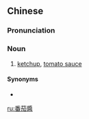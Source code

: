 ==Chinese==
{{zh-forms|s=番茄酱|type=21}}

===Pronunciation===
{{zh-pron
|m=fānqiéjiàng
|c=faan1 ke4-2 zoeng3
|cat=n
}}

===Noun===
{{zh-noun}}

# [[ketchup]], [[tomato sauce]]

====Synonyms====
* {{zh-l|茄汁}}

[[ru:番茄醬]]